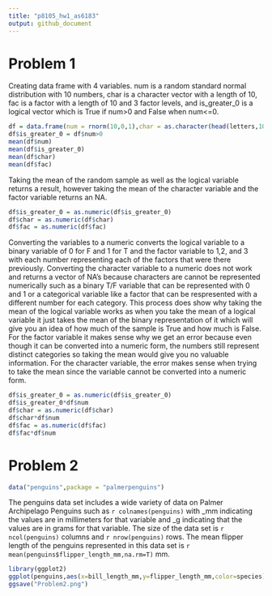 ---
title: "p8105_hw1_as6183"
output: github_document
---
# Problem 1
Creating data frame with 4 variables. num is a random standard normal distribution with 10 numbers, char is a character vector with a length of 10, fac is a factor with a length of 10 and 3 factor levels, and is_greater_0 is a logical vector which is True if num>0 and False when num<=0. 
```{r}
df = data.frame(num = rnorm(10,0,1),char = as.character(head(letters,10)),fac = factor(c("dog","dog","dog","cat","cat","cat","cat","horse","horse","horse")))
df$is_greater_0 = df$num>0
mean(df$num)
mean(df$is_greater_0)                
mean(df$char)
mean(df$fac)
```
Taking the mean of the random sample as well as the logical variable returns a result, however taking the mean of the character variable and the factor variable returns an NA.
```{r eval=F}
df$is_greater_0 = as.numeric(df$is_greater_0)
df$char = as.numeric(df$char)
df$fac = as.numeric(df$fac)
```
Converting the variables to a numeric converts the logical variable to a binary variable of 0 for F and 1 for T and the factor variable to 1,2, and 3 with each number representing each of the factors that were there previously. Converting the character variable to a numeric does not work and returns a vector of NA's because characters are cannot be represented numerically such as a binary T/F variable that can be represented with 0 and 1 or a categorical variable like a factor that can be respresented with a different number for each category. This process does show why taking the mean of the logical variable works as when you take the mean of a logical variable it just takes the mean of the binary representation of it which will give you an idea of how much of the sample is True and how much is False. For the factor variable it makes sense why we get an error because even though it can be converted into a numeric form, the numbers still represent distinct categories so taking the mean would give you no valuable information. For the character variable, the error makes sense when trying to take the mean since the variable cannot be converted into a numeric form.   
```{r}
df$is_greater_0 = as.numeric(df$is_greater_0)
df$is_greater_0*df$num
df$char = as.numeric(df$char)
df$char*df$num
df$fac = as.numeric(df$fac)
df$fac*df$num
```
# Problem 2
```{r}
data("penguins",package = "palmerpenguins")
```
The penguins data set includes a wide variety of data on Palmer Archipelago Penguins such as `r colnames(penguins)` with _mm indicating the values are in millimeters for that variable and _g indicating that the values are in grams for that variable. The size of the data set is `r ncol(penguins)` columns and `r nrow(penguins)` rows. The mean flipper length of the penguins represented in this data set is `r mean(penguins$flipper_length_mm,na.rm=T)` mm.
```{r}
library(ggplot2)
ggplot(penguins,aes(x=bill_length_mm,y=flipper_length_mm,color=species)) + geom_point(size=4)
ggsave("Problem2.png")
```